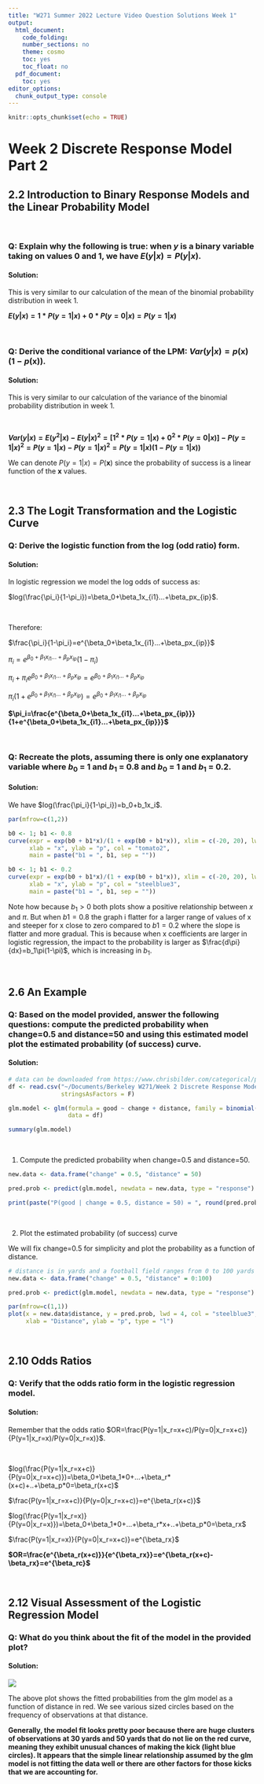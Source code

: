 ```yaml
---
title: "W271 Summer 2022 Lecture Video Question Solutions Week 1"
output:
  html_document:
    code_folding:
    number_sections: no
    theme: cosmo
    toc: yes
    toc_float: no
  pdf_document:
    toc: yes
editor_options:
  chunk_output_type: console
---
```


```r
knitr::opts_chunk$set(echo = TRUE)

```

# Week 2 Discrete Response Model Part 2

## 2.2 Introduction to Binary Response Models and the Linear Probability Model

<br>

### Q: Explain why the following is true: when $y$ is a binary variable taking on values 0 and 1, we have $E(y|x) = P(y|x)$.

#### Solution:

  This is very similar to our calculation of the mean of the binomial probability distribution in week 1.
  
  **$E(y|x) = 1*P(y=1|x) + 0*P(y=0|x)=P(y=1|x)$**
  
<br>
  
### Q: Derive the conditional variance of the LPM: $Var(y|x)=p(\textbf{x})(1-p(\textbf{x}))$.

#### Solution:

  This is very similar to our calculation of the variance of the binomial probability distribution in week 1.
  
<br>
  
  **$Var(y|x) = E(y^2|x)-E(y|x)^2 = [1^2*P(y=1|x) + 0^2*P(y=0|x)]-P(y=1|x)^2=P(y=1|x)-P(y=1|x)^2=P(y=1|x)(1-P(y=1|x))$**
  
  We can denote $P(y=1|x)=P(\textbf{x})$ since the probability of success is a linear function of the $\textbf{x}$ values.

<br>

## 2.3 The Logit Transformation and the Logistic Curve

### Q: Derive the logistic function from the log (odd ratio) form.

#### Solution:

  In logistic regression we model the log odds of success as:
  
  $log(\frac{\pi_i}{1-\pi_i})=\beta_0+\beta_1x_{i1}...+\beta_px_{ip}$.
  
<br>
  
  Therefore:
  
  $\frac{\pi_i}{1-\pi_i}=e^{\beta_0+\beta_1x_{i1}...+\beta_px_{ip}}$
  
  $\pi_i=e^{\beta_0+\beta_1x_{i1}...+\beta_px_{ip}}(1-\pi_i)$
  
  $\pi_i+\pi_ie^{\beta_0+\beta_1x_{i1}...+\beta_px_{ip}}=e^{\beta_0+\beta_1x_{i1}...+\beta_px_{ip}}$
  
  $\pi_i(1+e^{\beta_0+\beta_1x_{i1}...+\beta_px_{ip}})=e^{\beta_0+\beta_1x_{i1}...+\beta_px_{ip}}$
  
  **$\pi_i=\frac{e^{\beta_0+\beta_1x_{i1}...+\beta_px_{ip}}}{1+e^{\beta_0+\beta_1x_{i1}...+\beta_px_{ip}}}$**

<br>

### Q: Recreate the plots, assuming there is only one explanatory variable where $b_0$ = 1 and $b_1$ = 0.8 and $b_0$ = 1 and $b_1$ = 0.2.

#### Solution:

We have $log(\frac{\pi_i}{1-\pi_i})=b_0+b_1x_i$.

```r
par(mfrow=c(1,2))

b0 <- 1; b1 <- 0.8
curve(expr = exp(b0 + b1*x)/(1 + exp(b0 + b1*x)), xlim = c(-20, 20), lwd = 4,
      xlab = "x", ylab = "p", col = "tomato2",
      main = paste("b1 = ", b1, sep = ""))

b0 <- 1; b1 <- 0.2
curve(expr = exp(b0 + b1*x)/(1 + exp(b0 + b1*x)), xlim = c(-20, 20), lwd = 4,
      xlab = "x", ylab = "p", col = "steelblue3",
      main = paste("b1 = ", b1, sep = ""))
```

Note how because $b_1>0$ both plots show a positive relationship between $x$ and $\pi$. But when $b1=0.8$ the graph i flatter for a larger range of values of x and steeper for x close to zero compared to $b1=0.2$ where the slope is flatter and more gradual. This is because when x coefficients are larger in logistic regression, the impact to the probability is larger as $\frac{d\pi}{dx}=b_1\pi(1-\pi)$, which is increasing in $b_1$.
  
<br>

## 2.6 An Example

### Q: Based on the model provided, answer the following questions: compute the predicted probability when change=0.5 and distance=50 and using this estimated model plot the estimated probability (of success) curve.

#### Solution:

```r
# data can be downloaded from https://www.chrisbilder.com/categorical/programs_and_data.html
df <- read.csv("~/Documents/Berkeley W271/Week 2 Discrete Response Model Part 2/Placekick.csv",
               stringsAsFactors = F)

glm.model <- glm(formula = good ~ change + distance, family = binomial(link = logit),
                 data = df)

summary(glm.model)
```

<br>

(1) Compute the predicted probability when change=0.5 and distance=50.

```r
new.data <- data.frame("change" = 0.5, "distance" = 50)

pred.prob <- predict(glm.model, newdata = new.data, type = "response")

print(paste("P(good | change = 0.5, distance = 50) = ", round(pred.prob, 2), sep = ""))
```

<br>

(2) Plot the estimated probability (of success) curve

We will fix change=0.5 for simplicity and plot the probability as a function of distance.

```r
# distance is in yards and a football field ranges from 0 to 100 yards
new.data <- data.frame("change" = 0.5, "distance" = 0:100)

pred.prob <- predict(glm.model, newdata = new.data, type = "response")

par(mfrow=c(1,1))
plot(x = new.data$distance, y = pred.prob, lwd = 4, col = "steelblue3",
     xlab = "Distance", ylab = "p", type = "l")
```

<br>

## 2.10 Odds Ratios

### Q: Verify that the odds ratio form in the logistic regression model.

#### Solution:

  Remember that the odds ratio $OR=\frac{P(y=1|x_r=x+c)/P(y=0|x_r=x+c)}{P(y=1|x_r=x)/P(y=0|x_r=x)}$.
  
<br>
  
  $log(\frac{P(y=1|x_r=x+c)}{P(y=0|x_r=x+c)})=\beta_0+\beta_1*0+...+\beta_r*(x+c)+..+\beta_p*0=\beta_r(x+c)$
  
  $\frac{P(y=1|x_r=x+c)}{P(y=0|x_r=x+c)}=e^{\beta_r(x+c)}$
  
  $log(\frac{P(y=1|x_r=x)}{P(y=0|x_r=x)})=\beta_0+\beta_1*0+...+\beta_r*x+..+\beta_p*0=\beta_rx$
  
  $\frac{P(y=1|x_r=x)}{P(y=0|x_r=x+c)}=e^{\beta_rx}$
  
  **$OR=\frac{e^{\beta_r(x+c)}}{e^{\beta_rx}}=e^{\beta_r(x+c)-\beta_rx}=e^{\beta_rc}$**

<br>

## 2.12 Visual Assessment of the Logistic Regression Model

### Q: What do you think about the fit of the model in the provided plot?

#### Solution:

![](/Users/vinodbakthavachalam/Documents/Berkeley W271/Week 2 Discrete Response Model Part 2/2.12 Visual Assessment of the Logistic Regression Model Plot.png)

The above plot shows the fitted probabilities from the glm model as a function of distance in red. We see various sized circles based on the frequency of observations at that distance.

**Generally, the model fit looks pretty poor because there are huge clusters of observations at 30 yards and 50 yards that do not lie on the red curve, meaning they exhibit unusual chances of making the kick (light blue circles). It appears that the simple linear relationship assumed by the glm model is not fitting the data well or there are other factors for those kicks that we are accounting for.**
  
<br>